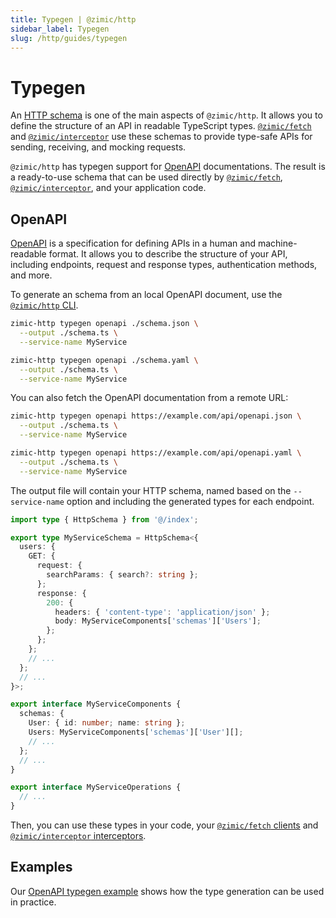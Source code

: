 ```yaml
---
title: Typegen | @zimic/http
sidebar_label: Typegen
slug: /http/guides/typegen
---
```



# Typegen

An [HTTP schema](/docs/zimic-http/guides/1-http-schemas.md) is one of the main aspects of `@zimic/http`. It allows you
to define the structure of an API in readable TypeScript types. [`@zimic/fetch`](/docs/zimic-fetch/1-index.md) and
[`@zimic/interceptor`](/docs/zimic-interceptor/1-index.md) use these schemas to provide type-safe APIs for sending,
receiving, and mocking requests.

`@zimic/http` has typegen support for [OpenAPI](https://www.openapis.org) documentations. The result is a ready-to-use
schema that can be used directly by [`@zimic/fetch`](/docs/zimic-fetch/1-index.md),
[`@zimic/interceptor`](/docs/zimic-interceptor/1-index.md), and your application code.

## OpenAPI

[OpenAPI](https://www.openapis.org) is a specification for defining APIs in a human and machine-readable format. It
allows you to describe the structure of your API, including endpoints, request and response types, authentication
methods, and more.

To generate an schema from an local OpenAPI document, use the [`@zimic/http` CLI](/docs/zimic-http/cli/1-typegen.md).

<Tabs groupId="openapi-typegen-format">
  <TabItem value="json" label="JSON">

```bash
zimic-http typegen openapi ./schema.json \
  --output ./schema.ts \
  --service-name MyService
```

  </TabItem>
  <TabItem value="yaml" label="YAML">

```bash
zimic-http typegen openapi ./schema.yaml \
  --output ./schema.ts \
  --service-name MyService
```

  </TabItem>
</Tabs>

You can also fetch the OpenAPI documentation from a remote URL:

<Tabs groupId="openapi-typegen-format">
  <TabItem value="json" label="JSON">

```bash
zimic-http typegen openapi https://example.com/api/openapi.json \
  --output ./schema.ts \
  --service-name MyService
```

  </TabItem>
  <TabItem value="yaml" label="YAML">

```bash
zimic-http typegen openapi https://example.com/api/openapi.yaml \
  --output ./schema.ts \
  --service-name MyService
```

  </TabItem>
</Tabs>

The output file will contain your HTTP schema, named based on the `--service-name` option and including the generated
types for each endpoint.

```ts title="schema.ts"
import type { HttpSchema } from '@/index';

export type MyServiceSchema = HttpSchema<{
  users: {
    GET: {
      request: {
        searchParams: { search?: string };
      };
      response: {
        200: {
          headers: { 'content-type': 'application/json' };
          body: MyServiceComponents['schemas']['Users'];
        };
      };
    };
    // ...
  };
  // ...
}>;

export interface MyServiceComponents {
  schemas: {
    User: { id: number; name: string };
    Users: MyServiceComponents['schemas']['User'][];
    // ...
  };
  // ...
}

export interface MyServiceOperations {
  // ...
}
```

Then, you can use these types in your code, your
[`@zimic/fetch` clients](/docs/zimic-fetch/guides/8-typegen.mdx#using-a-generated-schema) and
[`@zimic/interceptor` interceptors](/docs/zimic-interceptor/guides/11-typegen.mdx#using-a-generated-schema).

## Examples

Our [OpenAPI typegen example](https://github.com/zimicjs/zimic/tree/main/examples/zimic-with-openapi-typegen#readme)
shows how the type generation can be used in practice.
